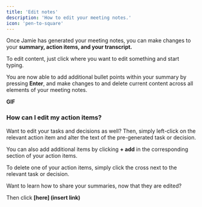 ```yaml
---
title: 'Edit notes'
description: 'How to edit your meeting notes.'
icon: 'pen-to-square'
---
```


Once Jamie has generated your meeting notes, you can make changes to your **summary, action items, and your transcript.**

To edit content, just click where you want to edit something and start typing.&#x20;

You are now able to add additional bullet points within your summary by pressing **Enter**, and make changes to and delete current content across all elements of your meeting notes.

**GIF**

### How can I edit my action items?

Want to edit your tasks and decisions as well? Then, simply left-click on the relevant action item and alter the text of the pre-generated task or decision.

You can also add additional items by clicking **+ add** in the corresponding section of your action items.

To delete one of your action items, simply click the cross next to the relevant task or decision.

<Note>
  Want to learn how to share your summaries, now that they are edited?

  Then click **\[here] (insert link)**
</Note>